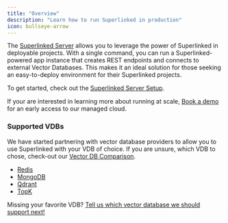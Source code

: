 ```yaml
---
title: "Overview"
description: "Learn how to run Superlinked in production"
icon: bullseye-arrow
---
```


The [Superlinked Server](https://pypi.org/project/superlinked-server/) allows you to leverage the power of Superlinked in deployable projects. With a single command, you can run a Superlinked-powered app instance that creates REST endpoints and connects to external Vector Databases. This makes it an ideal solution for those seeking an easy-to-deploy environment for their Superlinked projects.

To get started, check out the [Superlinked Server Setup](setup/index.md).

If your are interested in learning more about running at scale, [Book a demo](https://links.superlinked.com/sl-docs-readme-form) for an early access to our managed cloud.

### Supported VDBs

We have started partnering with vector database providers to allow you to use Superlinked with your VDB of choice. If you are unsure, which VDB to chose, check-out our [Vector DB Comparison](https://superlinked.com/vector-db-comparison/).

- [Redis](vdbs/redis.md)
- [MongoDB](vdbs/mongodb.md)
- [Qdrant](vdbs/qdrant.md)
- [TopK](vdbs/topk.md)

Missing your favorite VDB? [Tell us which vector database we should support next!](https://github.com/superlinked/superlinked/discussions/41)
